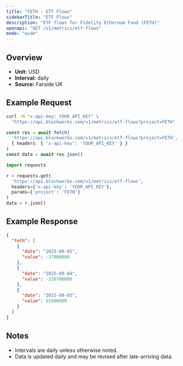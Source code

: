 ```yaml
---
title: "FETH : ETF Flows"
sidebarTitle: "ETF Flows"
description: "ETF flows for Fidelity Ethereum Fund (FETH)"
openapi: "GET /v1/metrics/etf-flows"
mode: "wide"
---
```


## Overview

- **Unit:** USD
- **Interval:** daily
- **Source:** Farside UK

## Example Request

<CodeGroup>

```bash cURL
curl -H "x-api-key: YOUR_API_KEY" \
  "https://api.blockworks.com/v1/metrics/etf-flows?project=FETH"
```

```typescript TypeScript
const res = await fetch(
  'https://api.blockworks.com/v1/metrics/etf-flows?project=FETH',
  { headers: { 'x-api-key': 'YOUR_API_KEY' } }
)
const data = await res.json()
```

```python Python
import requests

r = requests.get(
  'https://api.blockworks.com/v1/metrics/etf-flows',
  headers={'x-api-key': 'YOUR_API_KEY'},
  params={'project': 'FETH'}
)
data = r.json()
```

</CodeGroup>

## Example Response

```json
{
  "feth": [
    {
      "date": "2025-09-05",
      "value": -37800000
    },
    {
      "date": "2025-09-04",
      "value": -216700000
    },
    {
      "date": "2025-09-03",
      "value": 65800000
    }
  ]
}
```

## Notes
- Intervals are daily unless otherwise noted.
- Data is updated daily and may be revised after late-arriving data.
